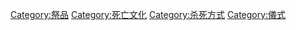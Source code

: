[[Category:祭品|Category:祭品]]
[[Category:死亡文化|Category:死亡文化]]
[[Category:杀死方式|Category:杀死方式]]
[[Category:儀式|Category:儀式]]
